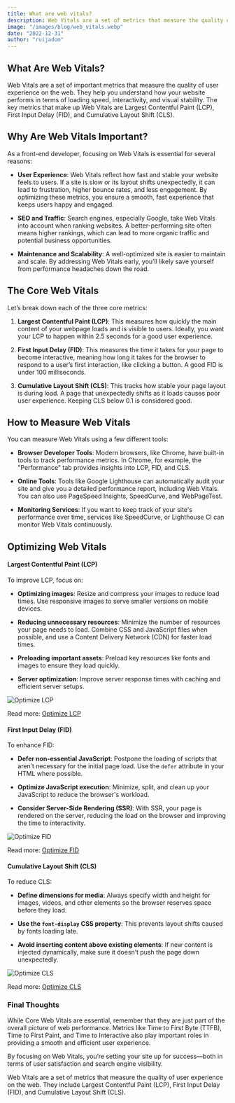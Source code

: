 ```yaml
---
title: What are web vitals?
description: Web Vitals are a set of metrics that measure the quality of user experience on the web. They include Largest Contentful Paint (LCP), First Input Delay (FID), and Cumulative Layout Shift (CLS).
image: "/images/blog/web_vitals.webp"
date: "2022-12-31"
author: "ruijadom"
---
```


## What Are Web Vitals?

Web Vitals are a set of important metrics that measure the quality of user experience on the web. They help you understand how your website performs in terms of loading speed, interactivity, and visual stability. The key metrics that make up Web Vitals are Largest Contentful Paint (LCP), First Input Delay (FID), and Cumulative Layout Shift (CLS).

## Why Are Web Vitals Important?

As a front-end developer, focusing on Web Vitals is essential for several reasons:

- **User Experience**: Web Vitals reflect how fast and stable your website feels to users. If a site is slow or its layout shifts unexpectedly, it can lead to frustration, higher bounce rates, and less engagement. By optimizing these metrics, you ensure a smooth, fast experience that keeps users happy and engaged.
- **SEO and Traffic**: Search engines, especially Google, take Web Vitals into account when ranking websites. A better-performing site often means higher rankings, which can lead to more organic traffic and potential business opportunities.

- **Maintenance and Scalability**: A well-optimized site is easier to maintain and scale. By addressing Web Vitals early, you’ll likely save yourself from performance headaches down the road.

## The Core Web Vitals

Let’s break down each of the three core metrics:

1. **Largest Contentful Paint (LCP)**: This measures how quickly the main content of your webpage loads and is visible to users. Ideally, you want your LCP to happen within 2.5 seconds for a good user experience.

2. **First Input Delay (FID)**: This measures the time it takes for your page to become interactive, meaning how long it takes for the browser to respond to a user’s first interaction, like clicking a button. A good FID is under 100 milliseconds.

3. **Cumulative Layout Shift (CLS)**: This tracks how stable your page layout is during load. A page that unexpectedly shifts as it loads causes poor user experience. Keeping CLS below 0.1 is considered good.

## How to Measure Web Vitals

You can measure Web Vitals using a few different tools:

- **Browser Developer Tools**: Modern browsers, like Chrome, have built-in tools to track performance metrics. In Chrome, for example, the "Performance" tab provides insights into LCP, FID, and CLS.

- **Online Tools**: Tools like Google Lighthouse can automatically audit your site and give you a detailed performance report, including Web Vitals. You can also use PageSpeed Insights, SpeedCurve, and WebPageTest.

- **Monitoring Services**: If you want to keep track of your site's performance over time, services like SpeedCurve, or Lighthouse CI can monitor Web Vitals continuously.

## Optimizing Web Vitals

#### Largest Contentful Paint (LCP)

To improve LCP, focus on:

- **Optimizing images**: Resize and compress your images to reduce load times. Use responsive images to serve smaller versions on mobile devices.
- **Reducing unnecessary resources**: Minimize the number of resources your page needs to load. Combine CSS and JavaScript files when possible, and use a Content Delivery Network (CDN) for faster load times.

- **Preloading important assets**: Preload key resources like fonts and images to ensure they load quickly.

- **Server optimization**: Improve server response times with caching and efficient server setups.

![Optimize LCP](https://miro.medium.com/v2/resize:fit:1400/1*nVsL9IUhEE4JvYveksZjxQ.png)

Read more: [Optimize LCP](https://web.dev/optimize-lcp/)

#### First Input Delay (FID)

To enhance FID:

- **Defer non-essential JavaScript**: Postpone the loading of scripts that aren’t necessary for the initial page load. Use the `defer` attribute in your HTML where possible.

- **Optimize JavaScript execution**: Minimize, split, and clean up your JavaScript to reduce the browser's workload.

- **Consider Server-Side Rendering (SSR)**: With SSR, your page is rendered on the server, reducing the load on the browser and improving the time to interactivity.

![Optimize FID](https://miro.medium.com/v2/resize:fit:1400/1*9QjbNCsDITbuA1D83a628A.png)

Read more: [Optimize FID](https://web.dev/optimize-fid/)

#### Cumulative Layout Shift (CLS)

To reduce CLS:

- **Define dimensions for media**: Always specify width and height for images, videos, and other elements so the browser reserves space before they load.

- **Use the `font-display` CSS property**: This prevents layout shifts caused by fonts loading late.

- **Avoid inserting content above existing elements**: If new content is injected dynamically, make sure it doesn’t push the page down unexpectedly.

![Optimize CLS](https://miro.medium.com/v2/resize:fit:1400/1*VqgBqe2Rp8A2Owi_dqw2sQ.png)

Read more: [Optimize CLS](https://web.dev/optimize-cls/)

### Final Thoughts

While Core Web Vitals are essential, remember that they are just part of the overall picture of web performance. Metrics like Time to First Byte (TTFB), Time to First Paint, and Time to Interactive also play important roles in providing a smooth and efficient user experience.

By focusing on Web Vitals, you’re setting your site up for success—both in terms of user satisfaction and search engine visibility.

Web Vitals are a set of metrics that measure the quality of user experience on the web. They include Largest Contentful Paint (LCP), First Input Delay (FID), and Cumulative Layout Shift (CLS).
